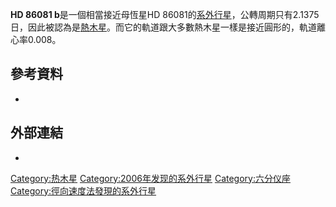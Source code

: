 {{Planetbox begin 
| name = HD 86081 b
}}
{{Planetbox image
| image =
| caption = HD 86081因為行星HD 86081 b的重力造成的徑向速度變化。
}}
{{Planetbox star
| star = [[HD_86081|HD 86081]]
| constell = [[六分儀座|六分儀座]]
| RA = {{RA|09|56|05.9183}}
| DEC = {{DEC|-03|48|30.318}}
| dist_ly = 297
| dist_pc = 91
| class = F8V
}}
{{Planetbox orbit 
| semimajor = 0.035
| semimajor_gm = 5.2
| semimajor_mas = 0.43
| periastron = 0.035
| periastron_gm = 5.2
| apastron = 0.035
| apastron_gm = 5.2
| eccentricity = 0.008±0.004
| period = 2.1375±0.0002
| period_year = 0.0058521
| speed = 179
| arg_peri = 251±40
| t_peri = 2453694.8±0.3
| semi-amp = 207.7±0.8
}}
{{Planetbox character
| minimum_mass = 1.50
| minimum_mass_earth = 477
}}
{{Planetbox discovery 
| discovery_date = 2006年4月17日
| discoverers = Johnson 等人
| discovery_site = {{USA}}[[加利福尼亞州|加利福尼亞州]]
| discovery_method = [[都卜勒光譜學|都卜勒光譜學]]<br>（[[N2K_Consortium|N2K Consortium]]）
| discovery_status=已發表論文
}}
{{Planetbox reference
| star = HD+86081
| planet = b
}}
{{Planetbox end}}

'''HD 86081 b'''是一個相當接近母恆星HD 86081的[[系外行星|系外行星]]，公轉周期只有2.1375日，因此被認為是[[熱木星|熱木星]]。而它的軌道跟大多數熱木星一樣是接近圓形的，軌道離心率0.008。

==參考資料==
*{{cite journal | url=http://www.iop.org/EJ/article/0004-637X/647/1/600/64723.html | author=Johnson ''et al.'' | title=The N2K Consortium. VI. Doppler Shifts without Templates and Three New Short-Period Planets | journal=The [[Astrophysical_Journal|Astrophysical Journal]] | issue=1 | volume=647 | pages=600–611 | year=2006 | doi=10.1086/505173 | last2=Marcy | first2=Geoffrey W. | last3=Fischer | first3=Debra A. | last4=Laughlin | first4=Gregory | last5=Butler | first5=R. Paul | last6=Henry | first6=Gregory W. | last7=Valenti | first7=Jeff A. | last8=Ford | first8=Eric B. | last9=Vogt | first9=Steven S. | bibcode=2006ApJ...647..600J|arxiv = astro-ph/0604348 }}

== 外部連結 ==
* {{cite web | url=http://media4.obspm.fr/exoplanets/base/etoile.php?nom=HD+86081 | title=HD 86081 | work=Exoplanets | access-date=2012-07-12 | archive-url=https://web.archive.org/web/20091125012842/http://media4.obspm.fr/exoplanets/base/etoile.php?nom=HD+86081 | archive-date=2009-11-25 | dead-url=yes }}
{{Sky|09|56|05.9183|-|03|48|30.318|297}}

[[Category:热木星|Category:热木星]]
[[Category:2006年发现的系外行星|Category:2006年发现的系外行星]]
[[Category:六分仪座|Category:六分仪座]]
[[Category:徑向速度法發現的系外行星|Category:徑向速度法發現的系外行星]]

{{extrasolar-planet-stub}}